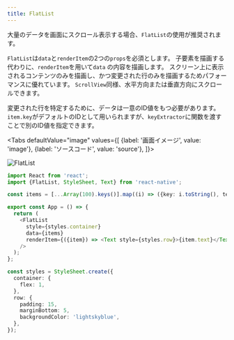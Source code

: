 ```yaml
---
title: FlatList
---
```



大量のデータを画面にスクロール表示する場合、`FlatList`の使用が推奨されます。

`FlatList`は`data`と`renderItem`の2つの`props`を必須とします。
子要素を描画する代わりに、`renderItem`を用いて`data` の内容を描画します。
スクリーン上に表示されるコンテンツのみを描画し、かつ変更された行のみを描画するためパフォーマンスに優れています。
`ScrollView`同様、水平方向または垂直方向にスクロールできます。

変更された行を特定するために、データは一意のID値をもつ必要があります。
`item.key`がデフォルトのIDとして用いられますが、`keyExtractor`に関数を渡すことで別のID値を指定できます。

<!-- textlint-disable ja-technical-writing/sentence-length,ja-technical-writing/max-comma -->

<Tabs
  defaultValue="image"
  values={[
    {label: '画面イメージ', value: 'image'},
    {label: 'ソースコード', value: 'source'},
  ]}>

<!-- textlint-enable ja-technical-writing/sentence-length,ja-technical-writing/max-comma -->

<TabItem value="image">

![FlatList](flat-list.png)

</TabItem>

<TabItem value="source">

```typescript jsx title="/src/App.tsx"
import React from 'react';
import {FlatList, StyleSheet, Text} from 'react-native';

const items = [...Array(100).keys()].map((i) => ({key: i.toString(), text: `item ${i}`}));

export const App = () => {
  return (
    <FlatList
      style={styles.container}
      data={items}
      renderItem={({item}) => <Text style={styles.row}>{item.text}</Text>}
    />
  );
};

const styles = StyleSheet.create({
  container: {
    flex: 1,
  },
  row: {
    padding: 15,
    marginBottom: 5,
    backgroundColor: 'lightskyblue',
  },
});
```

</TabItem>
</Tabs>
